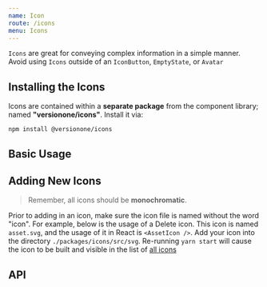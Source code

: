 ```yaml
---
name: Icon
route: /icons
menu: Icons
---
```




`Icons` are great for conveying complex information in a simple manner. Avoid using `Icons` outside of an `IconButton`, `EmptyState`, or `Avatar`

## Installing the Icons

Icons are contained within a **separate package** from the component library; named **"versionone/icons"**. Install it via:

`npm install @versionone/icons`

## Basic Usage

<Playground>
  <Fragment>
    <AssetIcon />
    <AssetIcon title="custom title" />
    <AssetIcon color="green" />
    <AssetIcon size={48} />
  </Fragment>
</Playground>

## Adding New Icons

> Remember, all icons should be **monochromatic**.

Prior to adding in an icon, make sure the icon file is named without the word "icon". For example, below is the usage of a Delete icon. This icon is named `asset.svg`, and the usage of it in React is `<AssetIcon />`. Add your icon into the directory `./packages/icons/src/svg`. Re-running `yarn start` will cause the icon to be built and visible in the list of [all icons](/icons/all)

## API

<PropsTable of={Base} />
